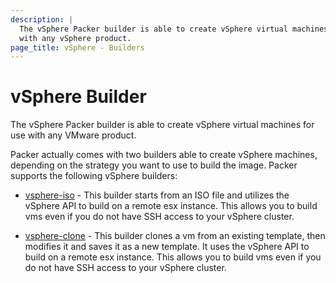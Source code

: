 ```yaml
---
description: |
  The vSphere Packer builder is able to create vSphere virtual machines for use
  with any vSphere product.
page_title: vSphere - Builders
---
```


# vSphere Builder

The vSphere Packer builder is able to create vSphere virtual machines for use
with any VMware product.

Packer actually comes with two builders able to create vSphere machines,
depending on the strategy you want to use to build the image. Packer supports
the following vSphere builders:

- [vsphere-iso](/docs/builders/vsphere-iso) - This builder starts from an
  ISO file and utilizes the vSphere API to build on a remote esx instance.
  This allows you to build vms even if you do not have SSH access to your vSphere cluster.

- [vsphere-clone](/docs/builders/vsphere-clone) - This builder clones a
  vm from an existing template, then modifies it and saves it as a new
  template. It uses the vSphere API to build on a remote esx instance.
  This allows you to build vms even if you do not have SSH access to your vSphere cluster.
